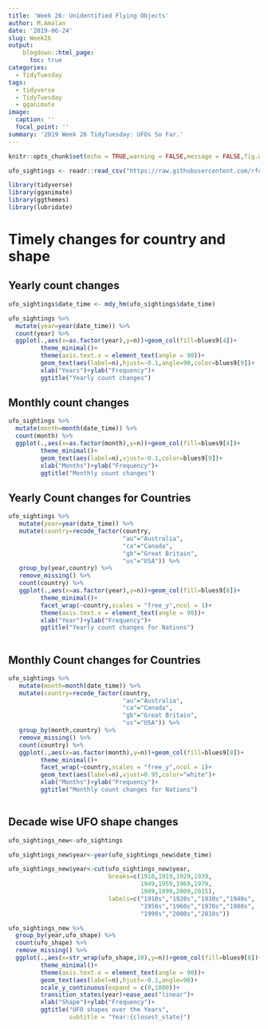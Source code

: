 ```yaml
---
title: 'Week 26: Unidentified Flying Objects'
author: M.Amalan
date: '2019-06-24'
slug: Week26
output: 
    blogdown::html_page:
      toc: true
categories:
  - TidyTuesday
tags:
  - tidyverse
  - TidyTuesday
  - gganimate
image:
  caption: ''
  focal_point: ''
summary: '2019 Week 26 TidyTuesday: UFOs So Far.'    
---
```


```r
knitr::opts_chunk$set(echo = TRUE,warning = FALSE,message = FALSE,fig.width = 12,fig.height = 9)
```

```r
ufo_sightings <- readr::read_csv("https://raw.githubusercontent.com/rfordatascience/tidytuesday/master/data/2019/2019-06-25/ufo_sightings.csv")

library(tidyverse)
library(gganimate)
library(ggthemes)
library(lubridate)
```

# Timely changes for country and shape

## Yearly count changes

```r
ufo_sightings$date_time <- mdy_hm(ufo_sightings$date_time)

ufo_sightings %>%
  mutate(year=year(date_time)) %>%
  count(year) %>%
  ggplot(.,aes(x=as.factor(year),y=n))+geom_col(fill=blues9[4])+
         theme_minimal()+
         theme(axis.text.x = element_text(angle = 90))+
         geom_text(aes(label=n),hjust=-0.1,angle=90,color=blues9[9])+
         xlab("Years")+ylab("Frequency")+
         ggtitle("Yearly count changes")
```

## Monthly count changes

```r
ufo_sightings %>%
  mutate(month=month(date_time)) %>%
  count(month) %>%
  ggplot(.,aes(x=as.factor(month),y=n))+geom_col(fill=blues9[4])+
         theme_minimal()+
         geom_text(aes(label=n),vjust=-0.1,color=blues9[9])+
         xlab("Months")+ylab("Frequency")+
         ggtitle("Monthly count changes")
```

## Yearly Count changes for Countries

```r
ufo_sightings %>%
   mutate(year=year(date_time)) %>%
   mutate(country=recode_factor(country,
                                "au"="Australia",
                                "ca"="Canada",
                                "gb"="Great Britain",
                                "us"="USA")) %>%
   group_by(year,country) %>%
   remove_missing() %>%
   count(country) %>%
   ggplot(.,aes(x=as.factor(year),y=n))+geom_col(fill=blues9[8])+
         theme_minimal()+
         facet_wrap(~country,scales = "free_y",ncol = 1)+
         theme(axis.text.x = element_text(angle = 90))+
         xlab("Year")+ylab("Frequency")+
         ggtitle("Yearly count changes for Nations")
      
```

## Monthly Count changes for Countries

```r
ufo_sightings %>%
   mutate(month=month(date_time)) %>%
   mutate(country=recode_factor(country,
                                "au"="Australia",
                                "ca"="Canada",
                                "gb"="Great Britain",
                                "us"="USA")) %>%
   group_by(month,country) %>%
   remove_missing() %>%
   count(country) %>%
   ggplot(.,aes(x=as.factor(month),y=n))+geom_col(fill=blues9[8])+
         theme_minimal()+
         facet_wrap(~country,scales = "free_y",ncol = 1)+
         geom_text(aes(label=n),vjust=0.95,color="white")+
         xlab("Months")+ylab("Frequency")+
         ggtitle("Monthly count changes for Nations")
      
```

## Decade wise UFO shape changes

```r
ufo_sightings_new<-ufo_sightings

ufo_sightings_new$year<-year(ufo_sightings_new$date_time)

ufo_sightings_new$year<-cut(ufo_sightings_new$year,
                            breaks=c(1910,1919,1929,1939,
                                     1949,1959,1969,1979,
                                     1989,1999,2009,2015),
                            labels=c("1910s","1920s","1930s","1940s",
                                     "1950s","1960s","1970s","1980s",
                                     "1990s","2000s","2010s"))

ufo_sightings_new %>%
  group_by(year,ufo_shape) %>%
  count(ufo_shape) %>%
  remove_missing() %>%
  ggplot(.,aes(x=str_wrap(ufo_shape,10),y=n))+geom_col(fill=blues9[8])+
         theme_minimal()+
         theme(axis.text.x = element_text(angle = 90))+
         geom_text(aes(label=n),hjust=-0.1,angle=90)+
         scale_y_continuous(expand = c(0,1000))+
         transition_states(year)+ease_aes("linear")+
         xlab("Shape")+ylab("Frequency")+
         ggtitle("UFO shapes over the Years",
                 subtitle = "Year:{closest_state}")

```



